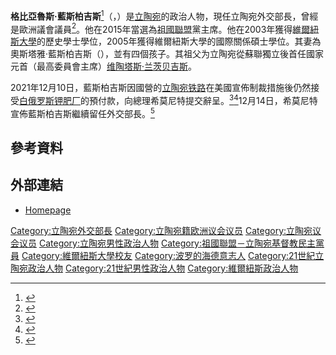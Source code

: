 {{noteTA
|G1=People
|1=zh-hans:加布里埃柳斯;zh-hant:格比亞魯斯;
|2=zh-hans:兰茨贝尔吉斯;zh-hant:藍斯柏吉斯;
}}
{{expand|time=2016-10-28T02:04:29+00:00}}
{{Infobox officeholder
| name        = 格比亞魯斯·藍斯柏吉斯
| original_name = Gabrielius Landsbergis
| honorific-suffix = [[立陶宛議會|MP]] [[歐洲議會|MEP]]
|image       = Ministras_G._Landsbergis_portretai.jpg
|office1       = {{LIT}}[[立陶宛外交部#歷任部長|外交部長]]
|term_start1  = 2020年12月11日
|term_end1    = 
|predecessor1 = {{Link-en|利納斯·安納塔斯·林克維丘斯|Linas Antanas Linkevičius}}
|primeminister1 = [[因格麗達·希莫尼特|因格麗達·希莫尼特]]
|successor1   = 
|office3       = {{flagicon|LIT}} [[立陶宛議會|立陶宛國會]]議員
|constituency3 = 中央長老區－利亞卡尼斯
|term_start3  = 2016年11月14日
|term_end3    = 
|predecessor3 = {{Link-en|拉莎·朱克尼維切恩|Rasa Juknevičienė}}（{{Link-en|利亞卡尼斯|Žaliakalnis}}）<br />{{Link-en|文森·維德沃特·馬格維契恩|Vincė Vaidevutė Margevičienė}}{{Link-en|中央 (考那斯)|Centras (Kaunas)|中央長老區}}）
|successor3   = 
|office4       = [[祖國聯盟－立陶宛基督教民主黨|祖國聯盟－立陶宛基督教民主黨]]黨主席
|term_start4  = 2015年4月25日
|term_end4    = 
|predecessor4 = [[安德留斯·庫比柳斯|安德留斯·庫比柳斯]]
|successor4   = 
|office5       = [[歐洲議會議員|歐洲議會議員]]
|constituency5 = {{Link-en|立陶宛 (歐洲議會選區)|Lithuania (European Parliament constituency)|立陶宛}}
|term_start5  = 2014年7月1日
|term_end5    = 2016年5月12日
|predecessor5 = 
|successor5   = {{Link-en|萊瑪·安芮琪娜|Laima Andrikienė}}
|office2       = [[反對黨領袖|反對黨領袖]]
|term_start2  = 2020年3月10日
|term_end2    = 2020年11月12日
|predecessor2 = {{Link-en|朱利葉斯·薩巴托斯卡斯|Julius Sabatauskas}}
|successor2  = [[薩烏留斯·思科威爾內里|薩烏留斯·思科威爾內里]] {{small|(2021年)}}
|birth_date  = {{birth date and age|1982|1|7|df=y}}
|birth_place = {{flag|Lithuanian SSR}}[[維爾紐斯|維爾紐斯]]
|party       = [[祖國聯盟－立陶宛基督教民主黨|祖國聯盟－立陶宛基督教民主黨]]
|alma_mater  = [[維爾紐斯大學|維爾紐斯大學]]
|spouse      = 奧斯塔雅·藍斯柏吉斯<br /><small>{{lang|lt|Austėja Landsbergienė}}</small>
|nationality = {{LIT}}
|religion    = 
|signature   = 
}}
'''格比亞魯斯·藍斯柏吉斯'''<ref name="udn20210623">{{cite news |title=立陶宛外長轉貼台灣插畫家作品 湧進感謝文洗版臉書 |url=https://udn.com/news/story/122190/5551561 |accessdate=2021-06-24 |work=[[聯合新聞網|聯合新聞網]] |date=2021-06-23 |archive-date=2021-06-29 |archive-url=https://web.archive.org/web/20210629034816/https://udn.com/news/story/122190/5551561 |dead-url=no }}</ref>（{{lang-lt|Gabrielius Landsbergis}}，{{bd|1982年|1月7日}}）是[[立陶宛|立陶宛]]的政治人物，現任立陶宛外交部長，曾經是歐洲議會議員<ref>{{cite web|url=http://www.europarl.europa.eu/meps/en/124759/GABRIELIUS_LANDSBERGIS_home.html|title=Europarliament member's info page (G. Landsbergis)|access-date=2016-10-28|archive-date=2018-10-04|archive-url=https://web.archive.org/web/20181004194612/http://www.europarl.europa.eu/meps/en/124759/Gabrielius_LANDSBERGIS_home.html|dead-url=no}}</ref>。他在2015年當選為[[祖國聯盟－立陶宛基督教民主黨|祖國聯盟]]黨主席。他在2003年獲得[[維爾紐斯大學|維爾紐斯大學]]的歷史學士學位，2005年獲得維爾紐斯大學的國際關係碩士學位。其妻為奧斯塔雅·藍斯柏吉斯（{{lang|lt|Austėja Landsbergienė}}），並有四個孩子。其祖父为立陶宛從蘇聯獨立後首任國家元首（最高委員會主席）[[维陶塔斯·兰茨贝吉斯|维陶塔斯·兰茨贝吉斯]]。

2021年12月10日，藍斯柏吉斯因國營的[[立陶宛铁路|立陶宛铁路]]在美國宣佈制裁措施後仍然接受[[白俄罗斯钾肥厂|白俄罗斯钾肥厂]]的預付款，向總理希莫尼特提交辭呈。<ref>{{cite news |url=https://www.lrt.lt/en/news-in-english/19/1560548/lithuanian-fm-ready-to-step-down-over-belaruskali-sanctions-debacle |title=Lithuanian FM ready to step down over Belaruskali sanctions debacle |date=2021-12-09 |accessdate=2021-12-13 |archive-date=2021-12-13 |archive-url=https://web.archive.org/web/20211213121811/https://www.lrt.lt/en/news-in-english/19/1560548/lithuanian-fm-ready-to-step-down-over-belaruskali-sanctions-debacle |dead-url=no }}</ref><ref>{{cite news |url=https://www.rfi.fr/cn/%E6%AC%A7%E6%B4%B2/20211210-%E5%9B%A0%E4%B8%8D%E6%BB%A1%E5%8F%97%E5%88%B6%E8%A3%81%E7%99%BD%E4%BF%84%E9%92%BE%E8%82%A5%E7%BB%A7%E7%BB%AD%E8%BF%87%E5%A2%83-%E7%AB%8B%E9%99%B6%E5%AE%9B%E5%A4%96%E9%95%BF%E8%A6%81%E6%B1%82%E8%BE%9E%E8%81%8C |title=不满受制裁白俄钾肥继续过境 立陶宛外长要求辞职 |publisher=RFI |date=2021-12-10 |accessdate=2021-12-11 |archive-date=2021-12-11 |archive-url=https://web.archive.org/web/20211211091109/https://www.rfi.fr/cn/%E6%AC%A7%E6%B4%B2/20211210-%E5%9B%A0%E4%B8%8D%E6%BB%A1%E5%8F%97%E5%88%B6%E8%A3%81%E7%99%BD%E4%BF%84%E9%92%BE%E8%82%A5%E7%BB%A7%E7%BB%AD%E8%BF%87%E5%A2%83-%E7%AB%8B%E9%99%B6%E5%AE%9B%E5%A4%96%E9%95%BF%E8%A6%81%E6%B1%82%E8%BE%9E%E8%81%8C |dead-url=no }}</ref>12月14日，希莫尼特宣佈藍斯柏吉斯繼續留任外交部長。<ref>{{cite news |url=https://www.lrt.lt/en/news-in-english/19/1564291/lithuanian-foreign-transport-ministers-keep-their-posts-ltg-chief-to-step-down-over-belarusian-transit |title=Lithuanian foreign, transport ministers keep their posts, LTG chief to step down over Belarusian transit |date=2021-12-14 |accessdate=2021-12-15 |archive-date=2021-12-20 |archive-url=https://web.archive.org/web/20211220071146/https://www.lrt.lt/en/news-in-english/19/1564291/lithuanian-foreign-transport-ministers-keep-their-posts-ltg-chief-to-step-down-over-belarusian-transit |dead-url=no }}</ref>

==參考資料==
{{reflist}}

==外部連結==
* [https://web.archive.org/web/20151023021138/http://gabrieliuslandsbergis.lt/ Homepage]

{{s-start}}
{{s-par|lt}}
{{s-bef|before={{Link-en|文森·維德沃特·馬格維契恩|Vincė Vaidevutė Margevičienė}}（{{Link-en|中央 (考那斯)|Centras (Kaunas)|中央長老區}}）<br />{{Link-en|拉莎·朱克尼維切恩|Rasa Juknevičienė}}（{{Link-en|利亞卡尼斯|Žaliakalnis}}）}}
{{s-ttl|title=[[立陶宛議會|立陶宛議會]]中央長老區－利亞卡尼斯選區國會議員|years=2016年至今}}
{{s-inc}}
{{s-off}}
{{s-bef|before={{Link-en|利納斯·安納塔斯·林克維丘斯|Linas Antanas Linkevičius}}}}
{{s-ttl|title=[[立陶宛外交部#歷任部長|立陶宛外交部長]]|years=2020年至今}}
{{s-inc}}
{{s-end}}

{{Authority control}}
{{DEFAULTSORT:Landsbergis, Gabrielius}}
[[Category:立陶宛外交部長|Category:立陶宛外交部長]]
[[Category:立陶宛籍欧洲议会议员|Category:立陶宛籍欧洲议会议员]]
[[Category:立陶宛议会议员|Category:立陶宛议会议员]]
[[Category:立陶宛男性政治人物|Category:立陶宛男性政治人物]]
[[Category:祖國聯盟－立陶宛基督教民主黨員|Category:祖國聯盟－立陶宛基督教民主黨員]]
[[Category:維爾紐斯大學校友|Category:維爾紐斯大學校友]]
[[Category:波罗的海德意志人|Category:波罗的海德意志人]]
[[Category:21世紀立陶宛政治人物|Category:21世紀立陶宛政治人物]]
[[Category:21世紀男性政治人物|Category:21世紀男性政治人物]]
[[Category:維爾紐斯政治人物|Category:維爾紐斯政治人物]]